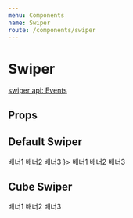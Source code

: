 ```yaml
---
menu: Components
name: Swiper
route: /components/swiper
---
```



# Swiper

[swiper api: Events](https://idangero.us/swiper/api/#events)

## Props

<Props of={Swiper} />

## Default Swiper

<Playground>
  <Swiper>
    <Slide>
      <PlayGroundBanner backgroundColor={Colors.red100} fill>
        배너1
      </PlayGroundBanner>
    </Slide>
    <Slide>
      <PlayGroundBanner backgroundColor={Colors.red200} fill>
        배너2
      </PlayGroundBanner>
    </Slide>
    <Slide>
      <PlayGroundBanner backgroundColor={Colors.red300} fill>
        배너3
      </PlayGroundBanner>
    </Slide>
  </Swiper>
  <Swiper navigationChildren={<ArrowNavigation />}>
    <Slide>
      <PlayGroundBanner backgroundColor={Colors.red100} fill>
        배너1
      </PlayGroundBanner>
    </Slide>
    <Slide>
      <PlayGroundBanner backgroundColor={Colors.red200} fill>
        배너2
      </PlayGroundBanner>
    </Slide>
    <Slide>
      <PlayGroundBanner backgroundColor={Colors.red300} fill>
        배너3
      </PlayGroundBanner>
    </Slide>
  </Swiper>
</Playground>


## Cube Swiper

<Playground>
  <Swiper
    effect='cube'
    grabCursor
    cubeEffect={ {
      shadow: true,
      slideShadows: true,
      shadowOffset: 20,
      shadowScale: 0.94,
    }}
    paginationChildren={null}
    navigationChildren={null}
  >
    <Slide>
      <PlayGroundBanner backgroundColor={Colors.red100} fill>
        배너1
      </PlayGroundBanner>
    </Slide>
    <Slide>
      <PlayGroundBanner backgroundColor={Colors.red200} fill>
        배너2
      </PlayGroundBanner>
    </Slide>
    <Slide>
      <PlayGroundBanner backgroundColor={Colors.red300} fill>
        배너3
      </PlayGroundBanner>
    </Slide>
  </Swiper>
</Playground>
